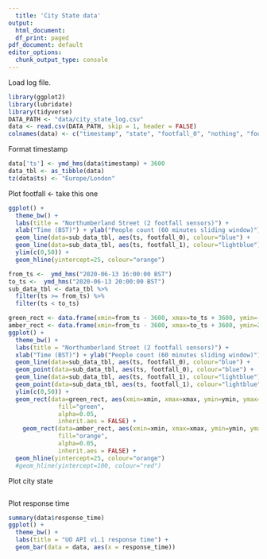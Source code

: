 ```yaml
---
  title: 'City State data'
output:
  html_document:
  df_print: paged
pdf_document: default
editor_options:
  chunk_output_type: console
---
```


Load log file.

```r
library(ggplot2)
library(lubridate)
library(tidyverse)
DATA_PATH <- "data/city_state_log.csv"
data <- read.csv(DATA_PATH, skip = 1, header = FALSE)
colnames(data) <- c("timestamp", "state", "footfall_0", "nothing", "footfall_1", "response_time")
```

Format timestamp

```r
data['ts'] <- ymd_hms(data$timestamp) + 3600
data_tbl <- as_tibble(data)
tz(data$ts) <- "Europe/London"
```

Plot footfall <- take this one

```r
ggplot() +
  theme_bw() +
  labs(title = "Northumberland Street (2 footfall sensors)") + 
  xlab("Time (BST)") + ylab("People count (60 minutes sliding window)") +
  geom_line(data=sub_data_tbl, aes(ts, footfall_0), colour="blue") +
  geom_line(data=sub_data_tbl, aes(ts, footfall_1), colour="lightblue") +
  ylim(c(0,50)) +
  geom_hline(yintercept=25, colour="orange") 
```

```r
from_ts <-  ymd_hms("2020-06-13 16:00:00 BST")
to_ts <-  ymd_hms("2020-06-13 20:00:00 BST")
sub_data_tbl <- data_tbl %>% 
  filter(ts >= from_ts) %>%
  filter(ts < to_ts)

green_rect <- data.frame(xmin=from_ts - 3600, xmax=to_ts + 3600, ymin=-Inf, ymax=25)
amber_rect <- data.frame(xmin=from_ts - 3600, xmax=to_ts + 3600, ymin=25, ymax=Inf)
ggplot() +
  theme_bw() +
  labs(title = "Northumberland Street (2 footfall sensors)") + 
  xlab("Time (BST)") + ylab("People count (60 minutes sliding window)") +
  geom_line(data=sub_data_tbl, aes(ts, footfall_0), colour="blue") +
  geom_point(data=sub_data_tbl, aes(ts, footfall_0), colour="blue") +
  geom_line(data=sub_data_tbl, aes(ts, footfall_1), colour="lightblue") +
  geom_point(data=sub_data_tbl, aes(ts, footfall_1), colour="lightblue") +
  ylim(c(0,50)) +
  geom_rect(data=green_rect, aes(xmin=xmin, xmax=xmax, ymin=ymin, ymax=ymax),
              fill="green",
              alpha=0.05,
              inherit.aes = FALSE) +
    geom_rect(data=amber_rect, aes(xmin=xmin, xmax=xmax, ymin=ymin, ymax=ymax),
              fill="orange",
              alpha=0.05,
              inherit.aes = FALSE) +
  geom_hline(yintercept=25, colour="orange") 
  #geom_hline(yintercept=100, colour="red")
```

Plot city state

```

```

Plot response time

```r
summary(data$response_time)
ggplot() +
  theme_bw() +
  labs(title = "UO API v1.1 response time") +
  geom_bar(data = data, aes(x = response_time))
```